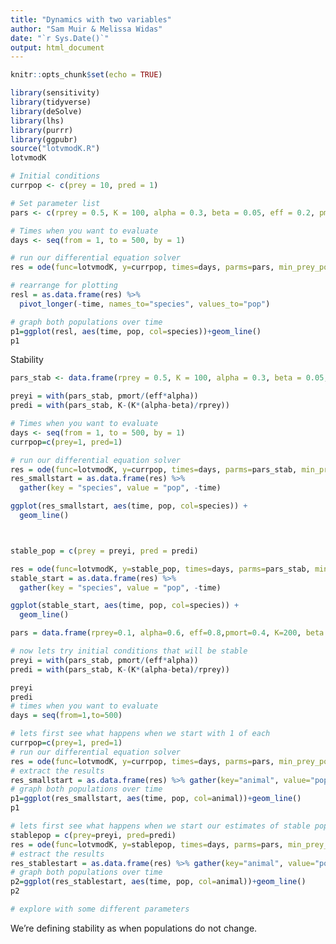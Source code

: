 ```yaml
---
title: "Dynamics with two variables"
author: "Sam Muir & Melissa Widas"
date: "`r Sys.Date()`"
output: html_document
---
```


```r
knitr::opts_chunk$set(echo = TRUE)
```

```r
library(sensitivity)
library(tidyverse)
library(deSolve)
library(lhs)
library(purrr)
library(ggpubr)
source("lotvmodK.R")
lotvmodK
```

```r
# Initial conditions
currpop <- c(prey = 10, pred = 1)

# Set parameter list
pars <- c(rprey = 0.5, K = 100, alpha = 0.3, beta = 0.05, eff = 0.2, pmort = 0.2)

# Times when you want to evaluate
days <- seq(from = 1, to = 500, by = 1)

# run our differential equation solver
res = ode(func=lotvmodK, y=currpop, times=days, parms=pars, min_prey_pop = 1)
```

```r
# rearrange for plotting
resl = as.data.frame(res) %>% 
  pivot_longer(-time, names_to="species", values_to="pop")

# graph both populations over time
p1=ggplot(resl, aes(time, pop, col=species))+geom_line()
p1
```


Stability
```r
pars_stab <- data.frame(rprey = 0.5, K = 100, alpha = 0.3, beta = 0.05, eff = 0.2, pmort = 0.2)

preyi = with(pars_stab, pmort/(eff*alpha))
predi = with(pars_stab, K-(K*(alpha-beta)/rprey))

# Times when you want to evaluate
days <- seq(from = 1, to = 500, by = 1)
currpop=c(prey=1, pred=1)

# run our differential equation solver
res = ode(func=lotvmodK, y=currpop, times=days, parms=pars_stab, min_prey_pop = 0)
res_smallstart = as.data.frame(res) %>%
  gather(key = "species", value = "pop", -time)

ggplot(res_smallstart, aes(time, pop, col=species)) +
  geom_line()



stable_pop = c(prey = preyi, pred = predi)

res = ode(func=lotvmodK, y=stable_pop, times=days, parms=pars_stab, min_prey_pop = 0)
stable_start = as.data.frame(res) %>%
  gather(key = "species", value = "pop", -time)

ggplot(stable_start, aes(time, pop, col=species)) +
  geom_line()
```


```r
pars = data.frame(rprey=0.1, alpha=0.6, eff=0.8,pmort=0.4, K=200, beta = 0.05)

# now lets try initial conditions that will be stable
preyi = with(pars_stab, pmort/(eff*alpha))
predi = with(pars_stab, K-(K*(alpha-beta)/rprey))

preyi
predi
# times when you want to evaluate
days = seq(from=1,to=500)

# lets first see what happens when we start with 1 of each
currpop=c(prey=1, pred=1)
# run our differential equation solver
res = ode(func=lotvmodK, y=currpop, times=days, parms=pars, min_prey_pop = 0)
# extract the results
res_smallstart = as.data.frame(res) %>% gather(key="animal", value="pop",-time)
# graph both populations over time
p1=ggplot(res_smallstart, aes(time, pop, col=animal))+geom_line()
p1

# lets first see what happens when we start our estimates of stable populations
stablepop = c(prey=preyi, pred=predi)
res = ode(func=lotvmodK, y=stablepop, times=days, parms=pars, min_prey_pop = 0)
# estract the results
res_stablestart = as.data.frame(res) %>% gather(key="animal", value="pop",-time)
# graph both populations over time
p2=ggplot(res_stablestart, aes(time, pop, col=animal))+geom_line()
p2

# explore with some different parameters
```


We're defining stability as when populations do not change. 
